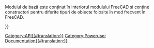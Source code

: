 <languages/>
{{VeryImportantMessage|(October 2019) Do not edit this page. The information is incomplete and outdated. For the latest API, see the [https://www.freecadweb.org/api autogenerated API documentation], or generate the documentation yourself, see [[Source documentation|Source documentation]].}}

Modulul de bază este conținut în interiorul modulului FreeCAD și conține constructori pentru diferite tipuri de obiecte folosite în mod frecvent în FreeCAD. 

{{APIClass b|BoundBox|[Xmin,Ymin,Zmin,Xmax,Ymax,Zmax]}}
{{APIClass b|BoundBox|Tuple, Tuple}}
{{APIClass|BoundBox|Vector, Vector|
Creează o casetă de restricționare.
O cutie de legare este un cub ortografic, care este o modalitate de a descrie granițele exterioare. Ai o casetă delimitată de la o mulțime de tipuri 3D. Este adesea folosit pentru a verifica dacă o entitate 3D se află în aria unui alt obiect. Verificând mai întâi interferența de limitare poate salva o mulțime de timp de calcul!}}

{{APIClass|Matrix| |Creates a 4x4 [[Matrix_API|Matrix]], care poate fi folosit pentru a aplica transformări în obiecte.}}

{{APIClass b|Vector| }}
{{APIClass|Vector|x, y, z|Creates a FreeCAD 3D [[Vector_API|Vector]], reprezentând un punct 3D sau o direcție.}}

{{APIClass|Placement| |Creates a [[Placement_API|Placement]].}}

{{Userdocnavi{{#translation:}}}}
[[Category:API{{#translation:}}]]
[[Category:Poweruser Documentation{{#translation:}}]]
{{clear}}